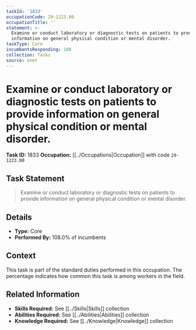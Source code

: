 ```yaml
---
taskId: '1833'
occupationCode: 29-1223.00
occupationTitle: ''
statement: >-
  Examine or conduct laboratory or diagnostic tests on patients to provide
  information on general physical condition or mental disorder.
taskType: Core
incumbentsResponding: 108
collection: Tasks
source: onet
---
```

# Examine or conduct laboratory or diagnostic tests on patients to provide information on general physical condition or mental disorder.

**Task ID:** 1833
**Occupation:** [[../Occupations|Occupation]] with code `29-1223.00`

## Task Statement

> Examine or conduct laboratory or diagnostic tests on patients to provide information on general physical condition or mental disorder.

## Details

- **Type:** Core
- **Performed By:** 108.0% of incumbents

## Context

This task is part of the standard duties performed in this occupation. The percentage indicates how common this task is among workers in the field.

## Related Information

- **Skills Required:** See [[../Skills|Skills]] collection
- **Abilities Required:** See [[../Abilities|Abilities]] collection
- **Knowledge Required:** See [[../Knowledge|Knowledge]] collection
